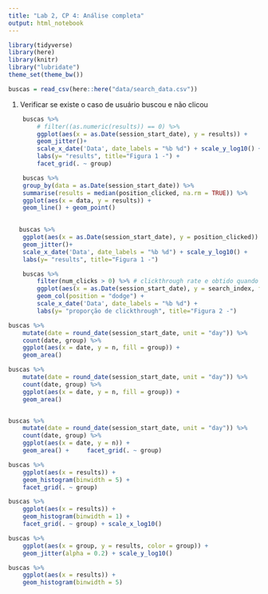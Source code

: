 ```yaml
---
title: "Lab 2, CP 4: Análise completa"
output: html_notebook
---
```


```r
library(tidyverse)
library(here)
library(knitr)
library("lubridate")
theme_set(theme_bw())
```

```r
buscas = read_csv(here::here("data/search_data.csv"))
```

1. Verificar se existe o caso de usuário buscou e não clicou

```r

    buscas %>%
        # filter((as.numeric(results)) == 0) %>% 
        ggplot(aes(x = as.Date(session_start_date), y = results)) + 
        geom_jitter()+
        scale_x_date('Data', date_labels = "%b %d") + scale_y_log10() +
        labs(y= "results", title="Figura 1 -") +
        facet_grid(. ~ group) 

    buscas %>%
    group_by(data = as.Date(session_start_date)) %>% 
    summarise(results = median(position_clicked, na.rm = TRUE)) %>%
    ggplot(aes(x = data, y = results)) + 
    geom_line() + geom_point()
 

   buscas %>%
    ggplot(aes(x = as.Date(session_start_date), y = position_clicked)) + 
    geom_jitter()+
    scale_x_date('Data', date_labels = "%b %d") + scale_y_log10() +
    labs(y= "results", title="Figura 1 -") 

    buscas %>%
        filter(num_clicks > 0) %>% # clickthrough rate e obtido quando há uma busca na página e existe um clique em algum resultado.
        ggplot(aes(x = as.Date(session_start_date), y = search_index, fill = group)) + 
        geom_col(position = "dodge") +
        scale_x_date('Data', date_labels = "%b %d") +
        labs(y= "proporção de clickthrough", title="Figura 2 -") 
```

```r




buscas %>% 
    mutate(date = round_date(session_start_date, unit = "day")) %>% 
    count(date, group) %>% 
    ggplot(aes(x = date, y = n, fill = group)) + 
    geom_area() 

buscas %>% 
    mutate(date = round_date(session_start_date, unit = "day")) %>% 
    count(date, group) %>% 
    ggplot(aes(x = date, y = n, fill = group)) + 
    geom_area() 


buscas %>% 
    mutate(date = round_date(session_start_date, unit = "day")) %>% 
    count(date, group) %>% 
    ggplot(aes(x = date, y = n)) + 
    geom_area() +     facet_grid(. ~ group) 

buscas %>% 
    ggplot(aes(x = results)) + 
    geom_histogram(binwidth = 5) +
    facet_grid(. ~ group) 

buscas %>% 
    ggplot(aes(x = results)) + 
    geom_histogram(binwidth = 1) +
    facet_grid(. ~ group) + scale_x_log10()

buscas %>% 
    ggplot(aes(x = group, y = results, color = group)) + 
    geom_jitter(alpha = 0.2) + scale_y_log10()

```

```r
buscas %>% 
    ggplot(aes(x = results)) + 
    geom_histogram(binwidth = 5) 
```